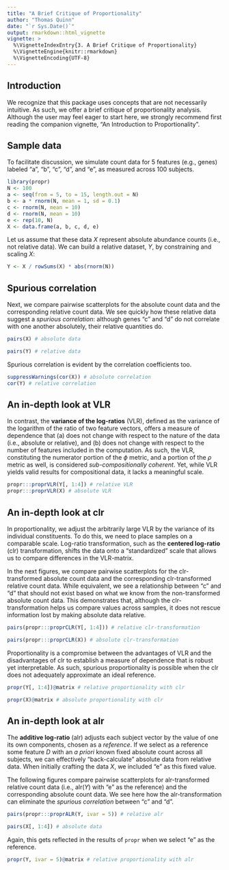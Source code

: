 ```yaml
---
title: "A Brief Critique of Proportionality"
author: "Thomas Quinn"
date: "`r Sys.Date()`"
output: rmarkdown::html_vignette
vignette: >
  %\VignetteIndexEntry{3. A Brief Critique of Proportionality}
  %\VignetteEngine{knitr::rmarkdown}
  %\VignetteEncoding{UTF-8}
---
```


## Introduction

We recognize that this package uses concepts that are not necessarily intuitive. As such, we offer a brief critique of proportionality analysis. Although the user may feel eager to start here, we strongly recommend first reading the companion vignette, "An Introduction to Proportionality".

## Sample data

To facilitate discussion, we simulate count data for 5 features (e.g., genes) labeled "a", "b", "c", "d", and "e", as measured across 100 subjects.

```r
library(propr)
N <- 100
a <- seq(from = 5, to = 15, length.out = N)
b <- a * rnorm(N, mean = 1, sd = 0.1)
c <- rnorm(N, mean = 10)
d <- rnorm(N, mean = 10)
e <- rep(10, N)
X <- data.frame(a, b, c, d, e)
```

Let us assume that these data $X$ represent absolute abundance counts (i.e., not relative data). We can build a relative dataset, $Y$, by constraining and scaling $X$:

```r
Y <- X / rowSums(X) * abs(rnorm(N))
```

## Spurious correlation

Next, we compare pairwise scatterplots for the absolute count data and the corresponding relative count data. We see quickly how these relative data suggest a *spurious correlation*: although genes "c" and "d" do not correlate with one another absolutely, their relative quantities do.

```r
pairs(X) # absolute data
```

```r
pairs(Y) # relative data
```

Spurious correlation is evident by the correlation coefficients too.

```r
suppressWarnings(cor(X)) # absolute correlation
cor(Y) # relative correlation
```

## An in-depth look at VLR

In contrast, the **variance of the log-ratios** (VLR), defined as the variance of the logarithm of the ratio of two feature vectors, offers a measure of dependence that (a) does not change with respect to the nature of the data (i.e., absolute or relative), and (b) does not change with respect to the number of features included in the computation. As such, the VLR, constituting the numerator portion of the $\phi$ metric, and a portion of the $\rho$ metric as well, is considered *sub-compositionally coherent*. Yet, while VLR yields valid results for compositional data, it lacks a meaningful scale.

```r
propr:::proprVLR(Y[, 1:4]) # relative VLR
propr:::proprVLR(X) # absolute VLR
```

## An in-depth look at clr

In proportionality, we adjust the arbitrarily large VLR by the variance of its individual constituents. To do this, we need to place samples on a comparable scale. Log-ratio transformation, such as the **centered log-ratio** (clr) transformation, shifts the data onto a "standardized" scale that allows us to compare differences in the VLR-matrix.

In the next figures, we compare pairwise scatterplots for the clr-transformed absolute count data and the corresponding clr-transformed relative count data. While equivalent, we see a relationship between "c" and "d" that should not exist based on what we know from the non-transformed absolute count data. This demonstrates that, although the clr-transformation helps us compare values across samples, it does not rescue information lost by making absolute data relative.

```r
pairs(propr:::proprCLR(Y[, 1:4])) # relative clr-transformation
```

```r
pairs(propr:::proprCLR(X)) # absolute clr-transformation
```

Proportionality is a compromise between the advantages of VLR and the disadvantages of clr to establish a measure of dependence that is robust yet interpretable. As such, spurious proportionality is possible when the clr does not adequately approximate an ideal reference.

```r
propr(Y[, 1:4])@matrix # relative proportionality with clr
```

```r
propr(X)@matrix # absolute proportionality with clr
```

## An in-depth look at alr

The **additive log-ratio** (alr) adjusts each subject vector by the value of one its own components, chosen as a *reference*. If we select as a reference some feature $D$ with an *a priori* known fixed absolute count across all subjects, we can effectively "back-calculate" absolute data from relative data. When initially crafting the data $X$, we included "e" as this fixed value.

The following figures compare pairwise scatterplots for alr-transformed relative count data (i.e., $\textrm{alr}(Y)$ with "e" as the reference) and the corresponding absolute count data. We see here how the alr-transformation can eliminate the *spurious correlation* between "c" and "d".

```r
pairs(propr:::proprALR(Y, ivar = 5)) # relative alr
```

```r
pairs(X[, 1:4]) # absolute data
```

Again, this gets reflected in the results of `propr` when we select "e" as the reference.

```r
propr(Y, ivar = 5)@matrix # relative proportionality with alr
```
